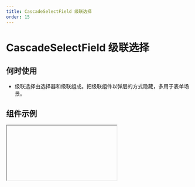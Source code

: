 ```yaml
---
title: CascadeSelectField 级联选择
order: 15
---
```


# CascadeSelectField 级联选择

## 何时使用

- 级联选择由选择器和级联组成。把级联组件以弹层的方式隐藏，多用于表单场景。

## 组件示例


<Iframe url="https://www.aliwork.com/developer/cascade-select-field-v2?isRenderNav=false" />

## 组件属性


<AttrTable
  category="form"
  dataSource={[
    {
      code: 'value',
      type: 'string',
      default: `'part_b'`,
      desc: '数据源中最后一个节点的 value',
    },
    {
      code: 'columnsNum',
      type: 'number',
      default: '0',
      desc: '级联层级',
    },
    {
      code: 'placeholder',
      type: 'string',
      default: `'请选择'`,
      desc: '占位提示',
    },
    {
      code: 'listStyle',
      type: 'object',
      default: '{}',
      desc: '列表样式',
    },
    {
      code: 'expandTriggerType',
      type: `'click' | 'hover'`,
      default: 'click',
      desc: '触发行为',
    },
    {
      code: 'hasArrow',
      type: 'boolean',
      default: 'true',
      desc: '是否显示下拉箭头',
    },
    {
      code: 'hasBorder',
      type: 'boolean',
      default: 'true',
      desc: '是否显示边框',
    },
    {
      code: 'showSearch',
      type: 'boolean',
      default: 'false',
      desc: '是否显示搜索框',
    },
    {
      code: 'hasClear',
      type: 'boolean',
      default: 'true',
      desc: '是否显示清除按钮',
    },
    {
      code: 'dataSource',
      type: 'array',
      default: `~~~json
[{
		"value": "part",
		"label": {
			"type": "i18n",
			"en_US": "dep",
			"zh_CN": "部门"
		},
		"children": [{
				"value": "part_a",
				"label": "A部门"
			},
			{
				"value": "part_b",
				"label": "B部门"
			}
		]
	},
	{
		"value": "product",
		"label": "产品",
		"children": [{
				"value": "product_a",
				"label": "a产品"
			},
			{
				"value": "product_b",
				"label": "b产品"
			}
		]
	}
]`,
      desc: '数据源',
    },
    {
      code: 'isLoadData',
      type: 'boolean',
      default: 'false',
      desc: '是否开启异步加载',
    },
    {
      code: 'loadData',
      type: '( node : object ) => promise',
      default: '-',
      desc: 'loadData 函数',
    },
    {
      code: 'notFoundContent',
      type: 'string',
      default: `'无数据'`,
      desc: '无数据时显示内容',
    },
    {
      code: 'optionAutoWidth',
      type: 'boolean',
      default: 'false',
      desc: '是否开启选项自动宽度',
    },
    {
      code: 'onChange',
      type: '({ value : string | array, data : object | array , extra : object }) => void',
      default: '-',
      desc: 'onChange 值发生变化',
    },
    {
      code: 'onVisibleChange',
      type: '( visible : boolean ) => void',
      default: '-',
      desc: 'onVisibleChange 弹层显示隐藏变化',
    },
  ]}
/>
